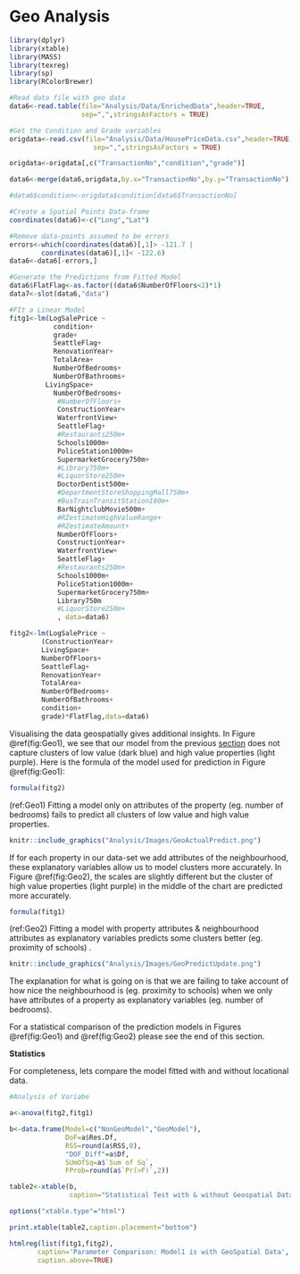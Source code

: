 # Geo Analysis {#GeoAnalysis}

```r
library(dplyr)
library(xtable)
library(MASS)
library(texreg)
library(sp)
library(RColorBrewer)

#Read data file with geo data
data6<-read.table(file="Analysis/Data/EnrichedData",header=TRUE,
                  sep=",",stringsAsFactors = TRUE)

#Get the Condition and Grade variables
origdata<-read.csv(file="Analysis/Data/HousePriceData.csv",header=TRUE,
                     sep=",",stringsAsFactors = TRUE)

origdata<-origdata[,c("TransactionNo","condition","grade")]

data6<-merge(data6,origdata,by.x="TransactionNo",by.y="TransactionNo")

#data6$condition<-origdata$condition[data6$TransactionNo]

#Create a Spatial Points Data-frame
coordinates(data6)<-c("Long","Lat")

#Remove data-points assumed to be errors
errors<-which(coordinates(data6)[,1]> -121.7 |
        coordinates(data6)[,1]< -122.6)
data6<-data6[-errors,]

#Generate the Predictions from Fitted Model
data6$FlatFlag<-as.factor((data6$NumberOfFloors<2)*1)
data7<-slot(data6,"data")

#FIt a Linear Model
fitg1<-lm(LogSalePrice ~
           condition+
           grade+
           SeattleFlag+
           RenovationYear+
           TotalArea+
           NumberOfBedrooms+
           NumberOfBathrooms+
         LivingSpace+
           NumberOfBedrooms+
            #NumberOfFloors+
            ConstructionYear+
            WaterfrontView+
            SeattleFlag+
            #Restaurants250m+
            Schools1000m+
            PoliceStation1000m+
            SupermarketGrocery750m+
            #Library750m+
            #LiquorStore250m+
            DoctorDentist500m+
            #DepartmentStoreShoppingMall750m+
            #BusTrainTransitStation100m+
            BarNightclubMovie500m+
            #RZestimateHighValueRange+
            #RZestimateAmount+
            NumberOfFloors+
            ConstructionYear+
            WaterfrontView+
            SeattleFlag+
            #Restaurants250m+
            Schools1000m+
            PoliceStation1000m+
            SupermarketGrocery750m+
            Library750m
            #LiquorStore250m+
            , data=data6)

fitg2<-lm(LogSalePrice ~
        (ConstructionYear+
        LivingSpace+
        NumberOfFloors+
        SeattleFlag+
        RenovationYear+
        TotalArea+
        NumberOfBedrooms+
        NumberOfBathrooms+
        condition+
        grade)*FlatFlag,data=data6)

```


Visualising the data geospatially gives additional insights. In Figure \@ref(fig:Geo1), we see that our model from the previous [section](#Visualisations) does not capture clusters of low value (dark blue) and high value properties (light purple). Here is the formula of the model used for prediction in Figure \@ref(fig:Geo1):

```r
formula(fitg2)
```

(ref:Geo1) Fitting a model only on attributes of the property (eg. number of bedrooms) fails to predict all clusters of low value and high value properties. 

```r
knitr::include_graphics("Analysis/Images/GeoActualPredict.png")
```


If for each property in our data-set we add attributes of the neighbourhood, these explanatory variables allow us to model clusters more accurately. In Figure \@ref(fig:Geo2), the scales are slightly different but the cluster of high value properties (light purple) in the middle of the chart are predicted more accurately.

```r
formula(fitg1)
```


(ref:Geo2) Fitting a model with property attributes & neighbourhood attributes as explanatory variables predicts some clusters better (eg. proximity of schools) . 

```r
knitr::include_graphics("Analysis/Images/GeoPredictUpdate.png")
```


The explanation for what is going on is that we are failing to take account of how nice the neighbourhood is (eg. proximity to schools) when we only have attributes of a property as explanatory variables (eg. number of bedrooms).

For a statistical comparison of the prediction models in Figures \@ref(fig:Geo1) and \@ref(fig:Geo2) please see the end of this section.




**Statistics**

For completeness, lets compare the model fitted with and without locational data.

```r
#Analysis of Variabe

a<-anova(fitg2,fitg1)

b<-data.frame(Model=c("NonGeoModel","GeoModel"),
              DoF=a$Res.Df,
              RSS=round(a$RSS,0),
              "DOF_Diff"=a$Df,
              SUmOfSq=a$`Sum of Sq`,
              FProb=round(a$`Pr(>F)`,2))

table2<-xtable(b,
               caption="Statistical Test with & without Geospatial Data")


```

```r
options("xtable.type"="html")

print.xtable(table2,caption.placement="bottom")

htmlreg(list(fitg1,fitg2),
       caption='Parameter Comparison: Model1 is with GeoSpatial Data',
       caption.above=TRUE)



```
